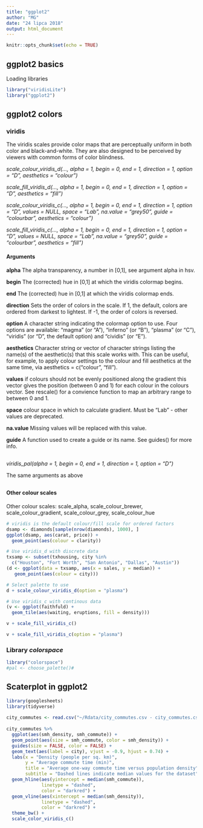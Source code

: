 ---
title: "ggplot2"
author: "MG"
date: "24 lipca 2018"
output: html_document
---

```{r setup, include=FALSE}
knitr::opts_chunk$set(echo = TRUE)
```

## ggplot2 basics

Loading libraries

```{r}
library("viridisLite")
library("ggplot2")
```

## ggplot2 colors

### viridis

The viridis scales provide color maps that are perceptually uniform in both color and black-and-white. They are also designed to be perceived by viewers with common forms of color blindness.

*scale_colour_viridis_d(..., alpha = 1, begin = 0, end = 1, direction = 1, option = "D", aesthetics = "colour")*
  
*scale_fill_viridis_d(..., alpha = 1, begin = 0, end = 1, direction = 1, option = "D", aesthetics = "fill")*
  
*scale_colour_viridis_c(..., alpha = 1, begin = 0, end = 1, direction = 1, option = "D", values = NULL, space = "Lab", na.value = "grey50", guide = "colourbar", aesthetics = "colour")*
  
*scale_fill_viridis_c(..., alpha = 1, begin = 0, end = 1, direction = 1, option = "D", values = NULL, space = "Lab", na.value = "grey50", guide = "colourbar", aesthetics = "fill")*

#### Arguments
**alpha**	The alpha transparency, a number in [0,1], see argument alpha in hsv.

**begin** The (corrected) hue in [0,1] at which the viridis colormap begins.

**end** The (corrected) hue in [0,1] at which the viridis colormap ends.

**direction** Sets the order of colors in the scale. If 1, the default, colors are ordered from darkest to lightest. If -1, the order of colors is reversed.

**option** A character string indicating the colormap option to use. Four options are available: "magma" (or "A"), "inferno" (or "B"), "plasma" (or "C"), "viridis" (or "D", the default option) and "cividis" (or "E").

**aesthetics** Character string or vector of character strings listing the name(s) of the aesthetic(s) that this scale works with. This can be useful, for example, to apply colour settings to the colour and fill aesthetics at the same time, via aesthetics = c("colour", "fill").

**values** if colours should not be evenly positioned along the gradient this vector gives the position (between 0 and 1) for each colour in the colours vector. See rescale() for a convience function to map an arbitrary range to between 0 and 1.

**space** colour space in which to calculate gradient. Must be "Lab" - other values are deprecated.

**na.value** Missing values will be replaced with this value.

**guide** A function used to create a guide or its name. See guides() for more info.

## ##

*viridis_pal(alpha = 1, begin = 0, end = 1, direction = 1, option = "D")*

The same arguments as above 

## ##

#### Other colour scales

Other colour scales: scale_alpha, scale_colour_brewer, scale_colour_gradient, scale_colour_grey, scale_colour_hue

```{r}

# viridis is the default colour/fill scale for ordered factors
dsamp <- diamonds[sample(nrow(diamonds), 1000), ]
ggplot(dsamp, aes(carat, price)) +
  geom_point(aes(colour = clarity))

```
```{r}
# Use viridis_d with discrete data
txsamp <- subset(txhousing, city %in%
  c("Houston", "Fort Worth", "San Antonio", "Dallas", "Austin"))
(d <- ggplot(data = txsamp, aes(x = sales, y = median)) +
   geom_point(aes(colour = city)))
```
```{r}
# Select palette to use
d + scale_colour_viridis_d(option = "plasma")
```

```{r}
# Use viridis_c with continous data
(v <- ggplot(faithfuld) +
  geom_tile(aes(waiting, eruptions, fill = density)))

v + scale_fill_viridis_c()

v + scale_fill_viridis_c(option = "plasma")
```

### Library ***colorspace*** 

```{r}
library("colorspace")
#pal <- choose_palette()#
```

## Scaterplot in ggplot2
```{r}
library(googlesheets)
library(tidyverse)
 
city_commutes <- read.csv("~/Rdata/city_commutes.csv - city_commutes.csv.csv")
 
city_commutes %>% 
  ggplot(aes(smh_density, smh_commute)) + 
  geom_point(aes(size = smh_commute, color = smh_density)) + 
  guides(size = FALSE, color = FALSE) + 
  geom_text(aes(label = city), vjust = -0.9, hjust = 0.74) + 
  labs(x = "Density (people per sq. km)", 
       y = "Average commute time (min)", 
       title = "Average one-way commute time versus population density", 
       subtitle = "Dashed lines indicate median values for the dataset") + 
  geom_hline(aes(yintercept = median(smh_commute)), 
             linetype = "dashed", 
             color = "darkred") + 
  geom_vline(aes(xintercept = median(smh_density)), 
             linetype = "dashed", 
             color = "darkred") +
  theme_bw() + 
  scale_color_viridis_c()
```